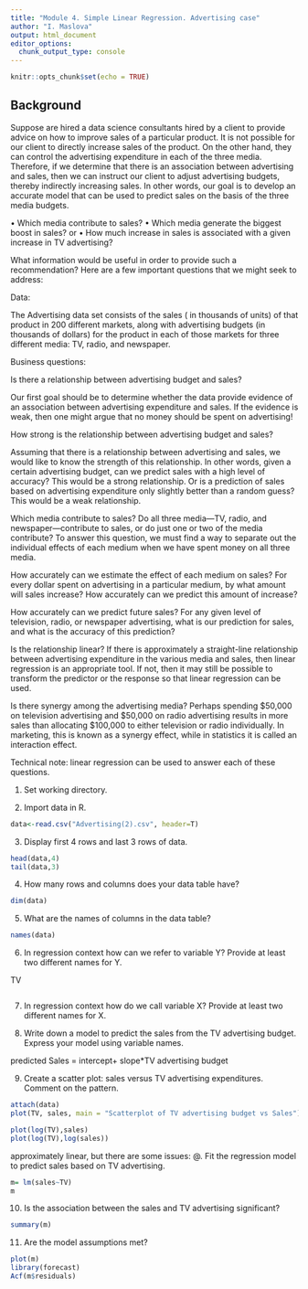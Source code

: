 ```yaml
---
title: "Module 4. Simple Linear Regression. Advertising case"
author: "I. Maslova"
output: html_document
editor_options: 
  chunk_output_type: console
---
```


```r
knitr::opts_chunk$set(echo = TRUE)
```

## Background

Suppose are hired a data science consultants hired by a client to provide advice on how to improve sales of a particular product. It is not possible for our client to directly increase sales of the product. On the other hand, they can control the advertising expenditure in each of the three media. Therefore, if we determine that there is an association between advertising and sales, then we can instruct our client to adjust advertising budgets, thereby indirectly increasing sales. In other words, our goal is to develop an accurate model that can be used to predict sales on the basis of the three media budgets.

•	Which media contribute to sales?
•	Which media generate the biggest boost in sales? or
•	How much increase in sales is associated with a given increase in TV advertising?

What information would be useful in order to provide such a recommendation? Here are a few important questions that we might seek to address:

Data: 

The Advertising data set consists of the sales ( in thousands of units) of that product in 200 different markets, along with advertising budgets (in thousands of dollars) for the product in each of those markets for three different media: TV, radio, and newspaper. 

 Business questions: 

Is there a relationship between advertising budget and sales?

Our first goal should be to determine whether the data provide evidence of an association between advertising expenditure and sales. If the evidence is weak, then one might argue that no money should
be spent on advertising!

How strong is the relationship between advertising budget and sales?

Assuming that there is a relationship between advertising and sales, we would like to know the strength of this relationship. In other words, given a certain advertising budget, can we predict sales with a high level of accuracy? This would be a strong relationship. Or is a prediction of sales based on advertising expenditure only slightly better than a random guess? This would be a weak relationship.

Which media contribute to sales?
Do all three media—TV, radio, and newspaper—contribute to sales, or do just one or two of the media contribute? To answer this question, we must find a way to separate out the individual effects of each medium when we have spent money on all three media.

How accurately can we estimate the effect of each medium on sales?
For every dollar spent on advertising in a particular medium, by what amount will sales increase? How accurately can we predict this amount of increase?

How accurately can we predict future sales?
For any given level of television, radio, or newspaper advertising, what is our prediction for sales, and what is the accuracy of this prediction?

Is the relationship linear?
If there is approximately a straight-line relationship between advertising expenditure in the various media and sales, then linear regression is an appropriate tool. If not, then it may still be possible to transform the predictor or the response so that linear regression can be used.

Is there synergy among the advertising media?
Perhaps spending $50,000 on television advertising and $50,000 on radio advertising results in more sales than allocating $100,000 to either television or radio individually. In marketing, this is known as a synergy effect, while in statistics it is called an interaction effect.


Technical note: linear regression can be used to answer each of these questions.

@.	Set working directory.

@.	Import data in R.

```r
data<-read.csv("Advertising(2).csv", header=T)
```



@.	Display first 4 rows and last 3 rows of data.

```r
head(data,4)
tail(data,3)
```

@.	How many rows and columns does your data table have?
```r
dim(data)
```


@.	What are the names of columns in the data table?
```r
names(data)
```



@.	In regression context how can we refer to variable Y? Provide at least two different names for Y.

TV
```r

```


@.	In regression context how do we call variable X? Provide at least two different names for X.


@.	Write down a model to predict the sales from the TV advertising budget. Express your model using variable names.

predicted Sales = intercept+ slope*TV advertising budget

@.	Create a scatter plot: sales versus TV advertising expenditures. Comment on the pattern.
```r
attach(data)
plot(TV, sales, main = "Scatterplot of TV advertising budget vs Sales")

plot(log(TV),sales)
plot(log(TV),log(sales))

```
approximately linear, but there are some issues:
@. Fit the regression model to predict sales based on TV advertising.
```r
m= lm(sales~TV)
m
```

@. Is the association between the sales and TV advertising significant?
```r
summary(m)
```

@. Are the model assumptions met?
```r
plot(m)
library(forecast)
Acf(m$residuals)
```

